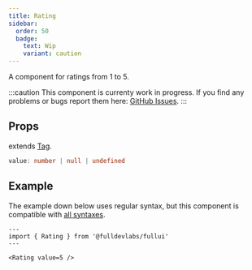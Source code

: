```yaml
---
title: Rating
sidebar: 
  order: 50
  badge:
    text: Wip
    variant: caution
---
```


A component for ratings from 1 to 5.

:::caution
This component is currenty work in progress.
If you find any problems or bugs report them here: [GitHub Issues](https://full.dev).
:::

## Props
extends [Tag](/components/tag).
```ts
value: number | null | undefined
```

## Example
The example down below uses regular syntax, but this component is compatible with [all syntaxes](/guides/components#syntax).

```astro live
---
import { Rating } from '@fulldevlabs/fullui'
---

<Rating value=5 />
```